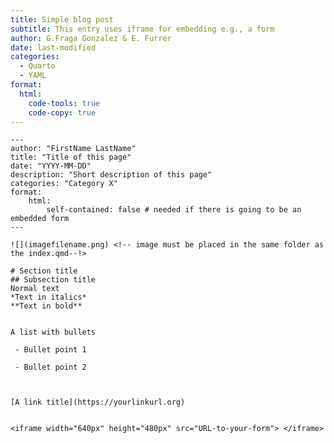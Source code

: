---
title: Simple blog post
subtitle: This entry uses iframe for embedding e.g., a form
author: G.Fraga Gonzalez & E. Furrer
date: last-modified
categories:
  - Quarto
  - YAML
format:
  html:
    code-tools: true
    code-copy: true
---

````
---
author: "FirstName LastName"
title: "Title of this page"
date: "YYYY-MM-DD"
description: "Short description of this page"
categories: "Category X"
format:
    html: 
        self-contained: false # needed if there is going to be an embedded form
---

![](imagefilename.png) <!-- image must be placed in the same folder as the index.qmd--!>

# Section title
## Subsection title
Normal text 
*Text in italics* 
**Text in bold** 


A list with bullets 

 - Bullet point 1 
 
 - Bullet point 2 



[A link title](https://yourlinkurl.org)


<iframe width="640px" height="480px" src="URL-to-your-form"> </iframe> 

````